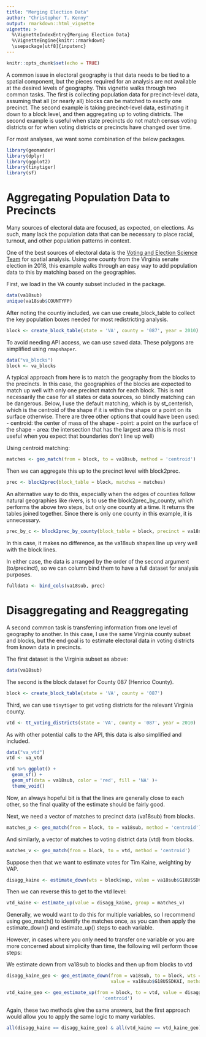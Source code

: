 ```yaml
---
title: "Merging Election Data"
author: "Christopher T. Kenny"
output: rmarkdown::html_vignette
vignette: >
  %\VignetteIndexEntry{Merging Election Data}
  %\VignetteEngine{knitr::rmarkdown}
  \usepackage[utf8]{inputenc}
---
```


```r
knitr::opts_chunk$set(echo = TRUE)
```

A common issue in electoral geography is that data needs to be tied to a spatial component, but the pieces required for an analysis are not available at the desired levels of geography. This vignette walks through two common tasks. The first is collecting population data for precinct-level data, assuming that all (or nearly all) blocks can be matched to exactly one precinct. The second example is taking precinct-level data, estimating it down to a block level, and then aggregating up to voting districts. The second example is useful when state precincts do not match census voting districts or for when voting districts or precincts have changed over time.


For most analyses, we want some combination of the below packages.

```r
library(geomander)
library(dplyr)
library(ggplot2)
library(tinytiger)
library(sf)
```


# Aggregating Population Data to Precincts

Many sources of electoral data are focused, as expected, on elections. As such, many lack the population data that can be necessary to place racial, turnout, and other population patterns in context.

One of the best sources of electoral data is the [Voting and Election Science Team](https://dataverse.harvard.edu/dataverse/electionscience) for spatial analysis. Using one county from the Virginia senate election in 2018, this example walks through an easy way to add population data to this by matching based on the geographies.

First, we load in the VA county subset included in the package.
```r
data(va18sub)
unique(va18sub$COUNTYFP)
```
After noting the countiy included, we can use create_block_table to collect the key population boxes needed for most redistricting analysis.

```r
block <- create_block_table(state = 'VA', county = '087', year = 2010)  
```

To avoid needing API access, we can use saved data. These polygons are simplified using `rmapshaper`.
```r
data("va_blocks")
block <- va_blocks
```


A typical approach from here is to match the geography from the blocks to the precincts. In this case, the geographies of the blocks are expected to match up well with only one precinct match for each block. This is not necessarily the case for all states or data sources, so blindly matching can be dangerous. Below, I use the default matching, which is by st_centerish, which is the centroid of the shape if it is within the shape or a point on its surface otherwise. There are three other options that could have been used:
  - centroid: the center of mass of the shape
  - point: a point on the surface of the shape
  - area: the intersection that has the largest area (this is most useful when you expect that boundaries don't line up well)
  
Using centroid matching:
```r
matches <- geo_match(from = block, to = va18sub, method = 'centroid')
```

Then we can aggregate this up to the precinct level with block2prec.
```r
prec <- block2prec(block_table = block, matches = matches)
```

An alternative way to do this, especially when the edges of counties follow natural geographies like rivers, is to use the block2prec_by_county, which performs the above two steps, but only one county at a time. It returns the tables joined together. Since there is only one county in this example, it is unnecessary.

```r
prec_by_c <- block2prec_by_county(block_table = block, precinct = va18sub, precinct_county_fips = 'COUNTYFP')
```

In this case, it makes no difference, as the va18sub shapes line up very well with the block lines.

In either case, the data is arranged by the order of the second argument (to/precinct), so we can column bind them to have a full dataset for analysis purposes.

```r
fulldata <- bind_cols(va18sub, prec)
```


# Disaggregating and Reaggregating

A second common task is transferring information from one level of geography to another. In this case, I use the same Virginia county subset and blocks, but the end goal is to estimate electoral data in voting districts from known data in precincts.

The first dataset is the Virginia subset as above:
```r
data(va18sub)
```

The second is the block dataset for County 087 (Henrico County).
```r
block <- create_block_table(state = 'VA', county = '087')  
```

Third, we can use `tinytiger` to get voting districts for the relevant Virginia county.
```r
vtd <- tt_voting_districts(state = 'VA', county = '087', year = 2010)
```
As with other potential calls to the API, this data is also simplified and included.

```r
data("va_vtd")
vtd <- va_vtd
```


```r
vtd %>% ggplot() +
  geom_sf() + 
  geom_sf(data = va18sub, color = 'red', fill = 'NA' )+
  theme_void()
```


Now, an always hopeful bit is that the lines are generally close to each other, so the final quality of the estimate should be fairly good. 

Next, we need a vector of matches to precinct data (va18sub) from blocks.
```r
matches_p <- geo_match(from = block, to = va18sub, method = 'centroid')
```

And similarly, a vector of matches to voting district data (vtd) from blocks.
```r
matches_v <- geo_match(from = block, to = vtd, method = 'centroid')
```


Suppose then that we want to estimate votes for Tim Kaine, weighting by VAP.

```r
disagg_kaine <- estimate_down(wts = block$vap, value = va18sub$G18USSDKAI, group = matches_p)
```

Then we can reverse this to get to the vtd level:
```r
vtd_kaine <- estimate_up(value = disagg_kaine, group = matches_v)
```

Generally, we would want to do this for multiple variables, so I recommend using geo_match() to identify the matches once, as you can then apply the estimate_down() and estimate_up() steps to each variable.

However, in cases where you only need to transfer one variable or you are more concerned about simplicity than time, the following will perform those steps:

We estimate down from va18sub to blocks and then up from blocks to vtd
```r
disagg_kaine_geo <- geo_estimate_down(from = va18sub, to = block, wts = block$vap, 
                                      value = va18sub$G18USSDKAI, method = 'centroid')

vtd_kaine_geo <- geo_estimate_up(from = block, to = vtd, value = disagg_kaine_geo, method = 
                                   'centroid')
```


Again, these two methods give the same answers, but the first approach would allow you to apply the same logic to many variables.
```r
all(disagg_kaine == disagg_kaine_geo) & all(vtd_kaine == vtd_kaine_geo)
```
